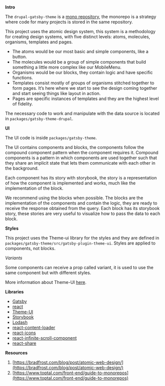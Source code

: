 
<Meta title='Intro' />

**Intro**

The `drupal-gatsby-theme` is a [mono repository](https://www.toptal.com/front-end/guide-to-monorepos), the monorepo is a strategy where code for many projects is stored in the same repository.

This project uses the atomic design system, this system is a methodology for creating design systems, with five distinct levels: atoms, molecules, organisms, templates and pages.

- The atoms would be our most basic and simple components, like a button.
- The molecules would be a group of simple components that build something a little more complex like our MobileMenu.
- Organisms would be our blocks, they contain logic and have specific functions.
- Templates consist mostly of groups of organisms stitched together to form pages. It’s here where we start to see the design coming together and start seeing things like layout in action.
- Pages are specific instances of templates and they are the highest level of fidelity.

The necessary code to work and manipulate with the data source is located in `packages/gatsby-theme-drupal`.

**UI**

The UI code is inside `packages/gatsby-theme`.

The UI contains components and blocks, the components follow the compound component pattern when the component requires it. Compound components is a pattern in which components are used together such that they share an implicit state that lets them communicate with each other in the background.

Each component has its story with storybook, the story is a representation of how the component is implemented and works, much like the implementation of the block.

We recommend using the blocks when possible. The blocks are the implementation of the components and contain the logic, they are ready to receive the response obtained from the query. Each block has its storybook story, these stories are very useful to visualize how to pass the data to each block.

**Styles**

This project uses the Theme-ui library for the styles and they are defined in `packages/gatsby-theme/src/gatsby-plugin-theme-ui`. Styles are applied to components, not blocks.

_Variants_

Some components can receive a prop called variant, it is used to use the same component but with different styles.

More information about Theme-UI [here](https://theme-ui.com/getting-started).

**Libraries**

- [Gatsby](https://www.gatsbyjs.com/)
- [react](https://reactjs.org/)
- [Theme-UI](https://theme-ui.com/getting-started/)
- [Storybook](https://storybook.js.org/)
- [Lodash](https://lodash.com/)
- [react-content-loader](https://www.npmjs.com/package/react-content-loader)
- [react-icons](https://react-icons.github.io/react-icons/)
- [react-infinite-scroll-component](https://www.npmjs.com/package/react-infinite-scroll-component)
- [react-share](https://www.npmjs.com/package/react-share)

**Resources**

1. [https://bradfrost.com/blog/post/atomic-web-design/](https://bradfrost.com/blog/post/atomic-web-design/)
2. [https://www.toptal.com/front-end/guide-to-monorepos](https://www.toptal.com/front-end/guide-to-monorepos)
